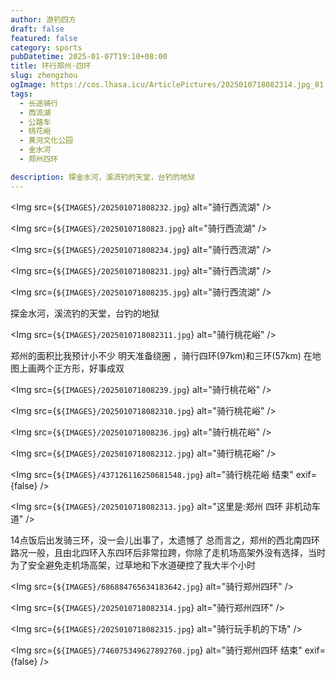 ```yaml
---
author: 游钓四方
draft: false
featured: false
category: sports
pubDatetime: 2025-01-07T19:10+08:00
title: 环行郑州·四环
slug: zhengzhou
ogImage: https://cos.lhasa.icu/ArticlePictures/2025010718082314.jpg_81
tags:
  - 长途骑行
  - 西流湖
  - 公路车
  - 桃花峪
  - 黄河文化公园
  - 金水河
  - 郑州四环

description: 探金水河，溪流钓的天堂，台钓的地狱
---
```



<Img src={`${IMAGES}/202501071808232.jpg`} alt="骑行西流湖" />

<Img src={`${IMAGES}/20250107180823.jpg`} alt="骑行西流湖" />

<Img src={`${IMAGES}/202501071808234.jpg`} alt="骑行西流湖" />

<Img src={`${IMAGES}/202501071808231.jpg`} alt="骑行西流湖" />

<Img src={`${IMAGES}/202501071808235.jpg`} alt="骑行西流湖" />

探金水河，溪流钓的天堂，台钓的地狱

<Img src={`${IMAGES}/2025010718082311.jpg`} alt="骑行桃花峪" />

郑州的面积比我预计小不少
明天准备绕圈 ，骑行四环(97km)和三环(57km)
在地图上画两个正方形，好事成双

<Img src={`${IMAGES}/202501071808239.jpg`} alt="骑行桃花峪" />

<Img src={`${IMAGES}/2025010718082310.jpg`} alt="骑行桃花峪" />

<Img src={`${IMAGES}/202501071808236.jpg`} alt="骑行桃花峪" />

<Img src={`${IMAGES}/2025010718082312.jpg`} alt="骑行桃花峪" />

<Img src={`${IMAGES}/437126116250681548.jpg`} alt="骑行桃花峪 结束" exif={false} />

<Img src={`${IMAGES}/2025010718082313.jpg`} alt="这里是:郑州 四环 非机动车道" />

14点饭后出发骑三环，没一会儿出事了，太遗憾了
总而言之，郑州的西北南四环路况一般，且由北四环入东四环后非常拉跨，你除了走机场高架外没有选择，当时为了安全避免走机场高架，过草地和下水道硬控了我大半个小时

<Img src={`${IMAGES}/686884765634183642.jpg`} alt="骑行郑州四环" />

<Img src={`${IMAGES}/2025010718082314.jpg`} alt="骑行郑州四环" />

<Img src={`${IMAGES}/2025010718082315.jpg`} alt="骑行玩手机的下场" />

<Img src={`${IMAGES}/746075349627892760.jpg`} alt="骑行郑州四环 结束" exif={false} />